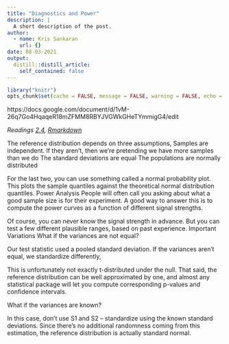 ```yaml
---
title: "Diagnostics and Power"
description: |
  A short description of the post.
author:
  - name: Kris Sankaran
    url: {}
date: 08-03-2021
output:
  distill::distill_article:
    self_contained: false
---
```



```r
library("knitr")
opts_chunk$set(cache = FALSE, message = FALSE, warning = FALSE, echo = TRUE)
```

https://docs.google.com/document/d/1vM-26q7Go4HqaqeR18mZFMM8RBYJVGWkGHeTYmmigG4/edit

_Readings [2.4](), [Rmarkdown]()_

The reference distribution depends on three assumptions,
Samples are independent. If they aren’t, then we’re pretending we have more samples than we do
The standard deviations are equal
The populations are normally distributed

For the last two, you can use something called a normal probability plot. This plots the sample quantiles against the theoretical normal distribution quantiles.
Power Analysis
People will often call you asking about what a good sample size is for their experiment. A good way to answer this is to compute the power curves as a function of different signal strengths.

Of course, you can never know the signal strength in advance. But you can test a few different plausible ranges, based on past experience.
Important Variations
What if the variances are not equal?

Our test statistic used a pooled standard deviation. If the variances aren’t equal, we standardize differently,



This is unfortunately not exactly t-distributed under the null. That said, the reference distribution can be well approximated by one, and almost any statistical package will let you compute corresponding p-values and confidence intervals.

What if the variances are known?

In this case, don’t use S1 and S2 -- standardize using the known standard deviations. Since there’s no additional randomness coming from this estimation, the reference distribution is actually standard normal.
